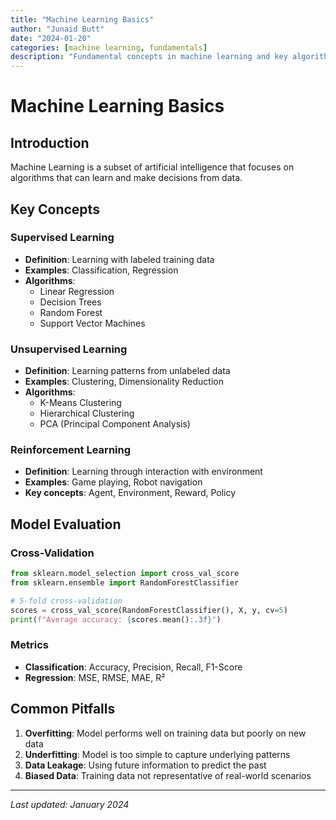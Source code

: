 ```yaml
---
title: "Machine Learning Basics"
author: "Junaid Butt"
date: "2024-01-20"
categories: [machine learning, fundamentals]
description: "Fundamental concepts in machine learning and key algorithms."
---
```


# Machine Learning Basics

## Introduction

Machine Learning is a subset of artificial intelligence that focuses on algorithms that can learn and make decisions from data.

## Key Concepts

### Supervised Learning
- **Definition**: Learning with labeled training data
- **Examples**: Classification, Regression
- **Algorithms**:
  - Linear Regression
  - Decision Trees
  - Random Forest
  - Support Vector Machines

### Unsupervised Learning
- **Definition**: Learning patterns from unlabeled data
- **Examples**: Clustering, Dimensionality Reduction
- **Algorithms**:
  - K-Means Clustering
  - Hierarchical Clustering
  - PCA (Principal Component Analysis)

### Reinforcement Learning
- **Definition**: Learning through interaction with environment
- **Examples**: Game playing, Robot navigation
- **Key concepts**: Agent, Environment, Reward, Policy

## Model Evaluation

### Cross-Validation
```python
from sklearn.model_selection import cross_val_score
from sklearn.ensemble import RandomForestClassifier

# 5-fold cross-validation
scores = cross_val_score(RandomForestClassifier(), X, y, cv=5)
print(f"Average accuracy: {scores.mean():.3f}")
```

### Metrics
- **Classification**: Accuracy, Precision, Recall, F1-Score
- **Regression**: MSE, RMSE, MAE, R²

## Common Pitfalls

1. **Overfitting**: Model performs well on training data but poorly on new data
2. **Underfitting**: Model is too simple to capture underlying patterns
3. **Data Leakage**: Using future information to predict the past
4. **Biased Data**: Training data not representative of real-world scenarios

---

*Last updated: January 2024*